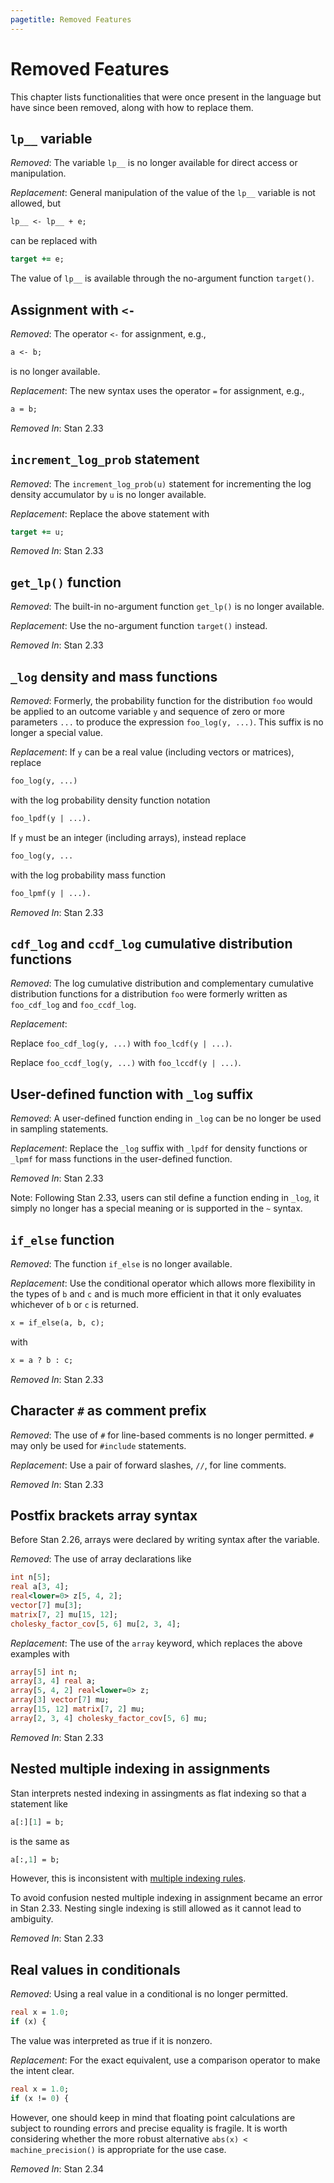 ```yaml
---
pagetitle: Removed Features
---
```


# Removed Features {#removed-features}

This chapter lists functionalities that were once present in the language
but have since been removed, along with how to replace them.


## `lp__` variable

*Removed*: The variable `lp__` is no longer available for direct access or
manipulation.

*Replacement*: General manipulation of the value of the `lp__` variable is not
allowed, but

```stan
lp__ <- lp__ + e;
```

can be replaced with

```stan
target += e;
```

The value of `lp__` is available through the no-argument function
`target()`.


## Assignment with `<-`

*Removed*: The operator `<-` for assignment, e.g.,

```stan
a <- b;
```

is no longer available.

*Replacement*: The new syntax uses the operator `=` for assignment,
  e.g.,

```stan
a = b;
```

*Removed In*: Stan 2.33

## `increment_log_prob` statement


*Removed*: The `increment_log_prob(u)` statement for incrementing the log
density accumulator by `u` is no longer available.

*Replacement*: Replace the above statement with

```stan
target += u;
```

*Removed In*: Stan 2.33

## `get_lp()` function


*Removed*: The built-in no-argument function `get_lp()` is no longer available.

*Replacement*: Use the no-argument function `target()` instead.


*Removed In*: Stan 2.33

## `_log` density and mass functions


*Removed*: Formerly, the probability function for the distribution `foo` would
be applied to an outcome variable `y` and sequence of zero or more parameters
`...` to produce the expression `foo_log(y, ...)`. This suffix is no longer a
special value.

*Replacement*: If `y` can be a real value (including vectors
or matrices), replace

```stan
foo_log(y, ...)
```

with the log probability density function notation

```stan
foo_lpdf(y | ...).
```

If `y` must be an integer (including arrays), instead replace

```stan
foo_log(y, ...
```

with the log probability mass function

```stan
foo_lpmf(y | ...).
```

*Removed In*: Stan 2.33

## `cdf_log` and `ccdf_log` cumulative distribution functions

*Removed*: The log cumulative distribution and complementary
cumulative distribution functions for a distribution `foo` were formerly written
as `foo_cdf_log` and `foo_ccdf_log`.

*Replacement*:

Replace `foo_cdf_log(y, ...)` with `foo_lcdf(y | ...)`.

Replace `foo_ccdf_log(y, ...)` with `foo_lccdf(y | ...)`.


## User-defined function with `_log` suffix

*Removed*: A user-defined function ending in `_log` can be no longer be used in
sampling statements.

*Replacement*: Replace the `_log` suffix with `_lpdf` for density
functions or `_lpmf` for mass functions in the user-defined function.


*Removed In*: Stan 2.33

Note: Following Stan 2.33, users can stil define a function ending in `_log`,
it simply no longer has a special meaning or is supported in the `~` syntax.


## `if_else` function

*Removed*: The function `if_else` is no longer available.

*Replacement*: Use the conditional operator which allows more
flexibility in the types of `b` and `c` and is much more efficient in
that it only evaluates whichever of `b` or `c` is returned.

```stan
x = if_else(a, b, c);
```

with

```stan
x = a ? b : c;
```

*Removed In*: Stan 2.33

##  Character `#` as comment prefix

*Removed*: The use of `#` for line-based comments is no longer permitted. `#`
may only be used for `#include` statements.

*Replacement*: Use a pair of forward slashes, `//`, for line comments.

*Removed In*: Stan 2.33

## Postfix brackets array syntax

Before Stan 2.26, arrays were declared by writing syntax after the
variable.

*Removed*: The use of array declarations like
```stan
int n[5];
real a[3, 4];
real<lower=0> z[5, 4, 2];
vector[7] mu[3];
matrix[7, 2] mu[15, 12];
cholesky_factor_cov[5, 6] mu[2, 3, 4];
```

*Replacement*: The use of the `array` keyword, which replaces the
 above examples with
```stan
array[5] int n;
array[3, 4] real a;
array[5, 4, 2] real<lower=0> z;
array[3] vector[7] mu;
array[15, 12] matrix[7, 2] mu;
array[2, 3, 4] cholesky_factor_cov[5, 6] mu;
```

*Removed In*: Stan 2.33

## Nested multiple indexing in assignments

Stan interprets nested indexing in assingments as flat indexing so that a statement like
```stan
a[:][1] = b;
```
is the same as
```stan
a[:,1] = b;
```
However, this is inconsistent with
[multiple indexing
rules](https://mc-stan.org/docs/reference-manual/language-multi-indexing.html).

To avoid confusion nested multiple indexing in assignment became an error in Stan 2.33.
Nesting single indexing is still allowed as it cannot lead to ambiguity.

*Removed In*: Stan 2.33


## Real values in conditionals

*Removed*: Using a real value in a conditional is no longer permitted.
```stan
real x = 1.0;
if (x) {
```
The value was interpreted as true if it is nonzero.

*Replacement*: For the exact equivalent, use a comparison operator to make the intent clear.
```stan
real x = 1.0;
if (x != 0) {
```
However, one should keep in mind that floating point calculations are subject to rounding errors
and precise equality is fragile. It is worth considering whether the more robust alternative
`abs(x) < machine_precision()` is appropriate for the use case.

*Removed In*: Stan 2.34
